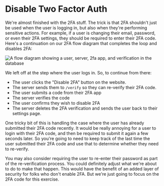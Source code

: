 # Disable Two Factor Auth

<EpicVideo url="https://www.epicweb.dev/workshops/authentication-strategies-and-implementation/two-factor-authentication-check/intro-to-two-factor-authentication-check" />

We're almost finished with the 2FA stuff. The trick is that 2FA shouldn't just
be used when the user is logging in, but also when they're performing sensitive
actions. For example, if a user is changing their email, password, or even their
2FA settings, they should be required to enter their 2FA code. Here's a
continuation on our 2FA flow diagram that completes the loop and disables 2FA:

![A flow diagram showing a user, server, 2fa app, and verification in the database](https://github-production-user-asset-6210df.s3.amazonaws.com/1500684/269064146-6251fb0c-b254-4b84-ae40-2a821d367d99.png)

We left off at the step where the user logs in. So, to continue from there:

- The user clicks the "Disable 2FA" button on the website.
- The server sends them to `/verify` so they can re-verify their 2FA code.
- The user submits a code from their 2FA app
- The server verifies the code
- The user confirms they wish to disable 2FA
- The server deletes the 2FA verification and sends the user back to their
  settings page.

One tricky bit of this is handling the case where the user has already submitted
their 2FA code recently. It would be really annoying for a user to login with
their 2FA code, and then be required to submit it again a few seconds later. So
you're going to need to keep track of the last time the user submitted their 2FA
code and use that to determine whether they need to re-verify.

You may also consider requiring the user to re-enter their password as part of
the re-verification process. You could definitely adjust what we're about to do
to make that happen. This would have the benefit of an added layer of security
for folks who don't enable 2FA. But we're just going to focus on the 2FA code
for this exercise.
